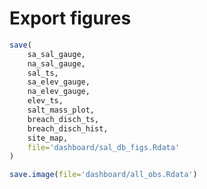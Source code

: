 # Export figures
```r
save(
    sa_sal_gauge,
    na_sal_gauge,
    sal_ts,
    sa_elev_gauge,
    na_elev_gauge,
    elev_ts,
    salt_mass_plot,
    breach_disch_ts,
    breach_disch_hist,
    site_map,
    file='dashboard/sal_db_figs.Rdata'
)

save.image(file='dashboard/all_obs.Rdata')
```
